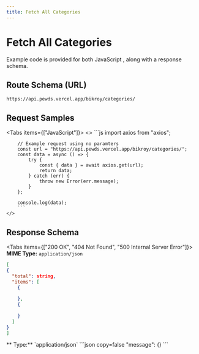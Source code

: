 ```yaml
---
title: Fetch All Categories 
---
```



# Fetch All Categories   

 Example code is provided for both JavaScript , along with a response schema.

## Route Schema (URL)

```
https://api.pewds.vercel.app/bikroy/categories/
```



## Request Samples

<Tabs items={["JavaScript"]}>
  <Tab>
    <>
        ```js
        import axios from "axios";

        // Example request using no paramters
        const url = "https://api.pewds.vercel.app/bikroy/categories/";
        const data = async () => {
            try {
                const { data } = await axios.get(url);
                return data;
            } catch (err) {
                throw new Error(err.message);
            }
        };

        console.log(data);
        ```
    </>

  </Tab>
 
</Tabs>

## Response Schema

<Tabs items={["200 OK", "404 Not Found", "500 Internal Server Error"]}>
  <Tab>
  **MIME Type:** `application/json`
  ```json copy=false
  [
  {
    "total": string,
    "items": [
      {
        
      },
      {
        
      }
    ]
  }
]
  ```
  </Tab>
  <Tab>
  ** Type:** `application/json`
  ```json copy=false
  "message": {}
  ```
  </Tab>

</Tabs>
